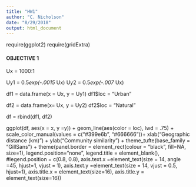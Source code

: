 ```yaml
---
title: "HW1"
author: "C. Nicholson"
date: "8/29/2018"
output: html_document
---
```



require(ggplot2)
require(gridExtra)

#### OBJECTIVE 1 ####

Ux = 1000:1

Uy1 = 0.5*exp(-.0015 *Ux) 
Uy2 = 0.5*exp(-.007 *Ux) 

df1 = data.frame(x = Ux, y = Uy1)
df1$loc = "Urban"

df2 = data.frame(x= Ux, y = Uy2)
df2$loc = "Natural"

df = rbind(df1, df2)


ggplot(df, aes(x = x, y =y)) + 
  geom_line(aes(color = loc), lwd = .75) +
  scale_color_manual(values = c("#399e6b", "#666666"))+
  xlab("Geographic distance (km)") + 
  ylab("Community similarity") +
  theme_tufte(base_family = "GillSans") +
  theme(panel.border = element_rect(colour = "black", fill=NA, size=1),
        legend.position="none",
        legend.title	= element_blank(),
        #legend.position = c(0.8, 0.8),
        axis.text.x    =element_text(size = 14, angle =45, hjust=1, vjust = 1),
        axis.text.y    =element_text(size = 14, vjust = 0.5, hjust=1),
        axis.title.x   = element_text(size=16),
        axis.title.y  = element_text(size=16))
